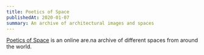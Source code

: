 ```yaml
---
title: Poetics of Space
publishedAt: 2020-01-07
summary: An archive of architectural images and spaces
---
```


[Poetics of Space](https://shadows.tom.so) is an online are.na archive of different spaces from around the world.
